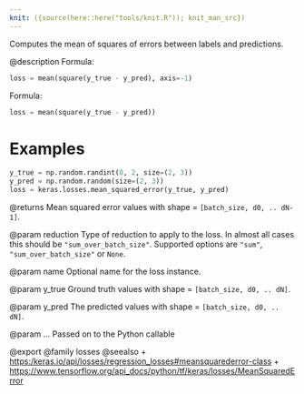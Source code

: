 ```yaml
---
knit: ({source(here::here("tools/knit.R")); knit_man_src})
---
```

Computes the mean of squares of errors between labels and predictions.

@description
Formula:

```python
loss = mean(square(y_true - y_pred), axis=-1)
```

Formula:

```python
loss = mean(square(y_true - y_pred))
```

# Examples
```python
y_true = np.random.randint(0, 2, size=(2, 3))
y_pred = np.random.random(size=(2, 3))
loss = keras.losses.mean_squared_error(y_true, y_pred)
```

@returns
    Mean squared error values with shape = `[batch_size, d0, .. dN-1]`.

@param reduction
Type of reduction to apply to the loss. In almost all cases
this should be `"sum_over_batch_size"`.
Supported options are `"sum"`, `"sum_over_batch_size"` or `None`.

@param name
Optional name for the loss instance.

@param y_true
Ground truth values with shape = `[batch_size, d0, .. dN]`.

@param y_pred
The predicted values with shape = `[batch_size, d0, .. dN]`.

@param ...
Passed on to the Python callable

@export
@family losses
@seealso
+ <https:/keras.io/api/losses/regression_losses#meansquarederror-class>
+ <https://www.tensorflow.org/api_docs/python/tf/keras/losses/MeanSquaredError>
